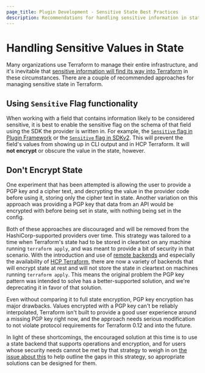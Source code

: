 ```yaml
---
page_title: Plugin Development - Sensitive State Best Practices
description: Recommendations for handling sensitive information in state.
---
```


# Handling Sensitive Values in State

Many organizations use Terraform to manage their entire infrastructure, and
it's inevitable that [sensitive information will find its way into
Terraform](/terraform/language/state/sensitive-data) in these circumstances. There are a
couple of recommended approaches for managing sensitive state in Terraform.

## Using `Sensitive` Flag functionality

When working with a field that contains information likely to be considered
sensitive, it is best to enable the sensitive flag on the schema of that field using the SDK the provider is written in.
For example, the [`Sensitive` flag in Plugin Framework](https://pkg.go.dev/github.com/hashicorp/terraform-plugin-framework/resource/schema#Attribute) or the [`Sensitive` flag in SDKv2](https://pkg.go.dev/github.com/hashicorp/terraform-plugin-sdk/helper/schema#Schema.Sensitive). This will prevent the field's values from
showing up in CLI output and in HCP Terraform. It will **not encrypt** or obscure
the value in the state, however.

## Don't Encrypt State

One experiment that has been attempted is allowing the user to provide a PGP
key and a cipher text, and decrypting the value in the provider code before
using it, storing only the cipher text in state. Another variation on this
approach was providing a PGP key that data from an API would be encrypted with
before being set in state, with nothing being set in the config.

Both of these approaches are discouraged and will be removed from the
HashiCorp-supported providers over time. This strategy was tailored to a time
when Terraform's state had to be stored in cleartext on any machine running
`terraform apply`, and was meant to provide a bit of security in that scenario.
With the introduction and use of
[remote backends](/terraform/language/settings/backends/configuration)
and especially the availability of
[HCP Terraform](https://app.terraform.io/), there are now a variety of
backends that will encrypt state at rest and will not store the state in
cleartext on machines running `terraform apply`. This means the original
problem the PGP key pattern was intended to solve has a better-supported
solution, and we're deprecating it in favor of that solution.

Even without comparing it to full state encryption, PGP key encryption has
major drawbacks. Values encrypted with a PGP key can't be reliably
interpolated, Terraform isn't built to provide a good user experience around a
missing PGP key right now, and the approach needs serious modification to not
violate protocol requirements for Terraform 0.12 and into the future.

In light of these shortcomings, the encouraged solution at this time is to use
a state backend that supports operations and encryption, and for users whose
security needs cannot be met by that strategy to weigh in on [the issue about
this](https://github.com/hashicorp/terraform/issues/516) to help outline the
gaps in this strategy, so appropriate solutions can be designed for them.
